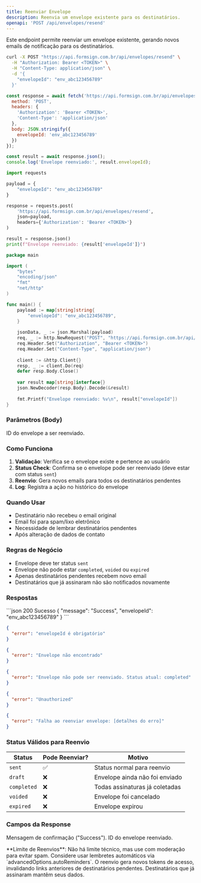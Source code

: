 ```yaml
---
title: Reenviar Envelope
description: Reenvia um envelope existente para os destinatários.
openapi: 'POST /api/envelopes/resend'
---
```


Este endpoint permite reenviar um envelope existente, gerando novos emails de notificação para os destinatários.

<RequestExample>
<CodeGroup>

```bash cURL
curl -X POST "https://api.formsign.com.br/api/envelopes/resend" \
  -H "Authorization: Bearer <TOKEN>" \
  -H "Content-Type: application/json" \
  -d '{
    "envelopeId": "env_abc123456789"
  }'
```

```javascript JavaScript
const response = await fetch('https://api.formsign.com.br/api/envelopes/resend', {
  method: 'POST',
  headers: {
    'Authorization': 'Bearer <TOKEN>',
    'Content-Type': 'application/json'
  },
  body: JSON.stringify({
    envelopeId: 'env_abc123456789'
  })
});

const result = await response.json();
console.log('Envelope reenviado:', result.envelopeId);
```

```python Python
import requests

payload = {
    "envelopeId": "env_abc123456789"
}

response = requests.post(
    'https://api.formsign.com.br/api/envelopes/resend',
    json=payload,
    headers={'Authorization': 'Bearer <TOKEN>'}
)

result = response.json()
print(f"Envelope reenviado: {result['envelopeId']}")
```

```go Go
package main

import (
    "bytes"
    "encoding/json"
    "fmt"
    "net/http"
)

func main() {
    payload := map[string]string{
        "envelopeId": "env_abc123456789",
    }
    
    jsonData, _ := json.Marshal(payload)
    req, _ := http.NewRequest("POST", "https://api.formsign.com.br/api/envelopes/resend", bytes.NewBuffer(jsonData))
    req.Header.Set("Authorization", "Bearer <TOKEN>")
    req.Header.Set("Content-Type", "application/json")
    
    client := &http.Client{}
    resp, _ := client.Do(req)
    defer resp.Body.Close()
    
    var result map[string]interface{}
    json.NewDecoder(resp.Body).Decode(&result)
    
    fmt.Printf("Envelope reenviado: %v\n", result["envelopeId"])
}
```

</CodeGroup>
</RequestExample>

### Parâmetros (Body)

<ParamField body="envelopeId" type="string" required>ID do envelope a ser reenviado.</ParamField>

### Como Funciona

1. **Validação**: Verifica se o envelope existe e pertence ao usuário
2. **Status Check**: Confirma se o envelope pode ser reenviado (deve estar com status `sent`)
3. **Reenvio**: Gera novos emails para todos os destinatários pendentes
4. **Log**: Registra a ação no histórico do envelope

### Quando Usar

- Destinatário não recebeu o email original
- Email foi para spam/lixo eletrônico
- Necessidade de lembrar destinatários pendentes
- Após alteração de dados de contato

### Regras de Negócio

- Envelope deve ter status `sent`
- Envelope não pode estar `completed`, `voided` ou `expired`
- Apenas destinatários pendentes recebem novo email
- Destinatários que já assinaram não são notificados novamente

### Respostas

<ResponseExample>
```json 200 Sucesso
{
  "message": "Success",
  "envelopeId": "env_abc123456789"
}
```

```json 400 ID Ausente
{
  "error": "envelopeId é obrigatório"
}
```

```json 404 Envelope Não Encontrado
{
  "error": "Envelope não encontrado"
}
```

```json 400 Status Inválido
{
  "error": "Envelope não pode ser reenviado. Status atual: completed"
}
```

```json 401 Não Autorizado
{
  "error": "Unauthorized"
}
```

```json 500 Erro no Reenvio
{
  "error": "Falha ao reenviar envelope: [detalhes do erro]"
}
```
</ResponseExample>

### Status Válidos para Reenvio

| Status | Pode Reenviar? | Motivo |
|--------|----------------|---------|
| `sent` | ✅ | Status normal para reenvio |
| `draft` | ❌ | Envelope ainda não foi enviado |
| `completed` | ❌ | Todas assinaturas já coletadas |
| `voided` | ❌ | Envelope foi cancelado |
| `expired` | ❌ | Envelope expirou |

### Campos da Response

<ResponseField name="message" type="string">Mensagem de confirmação ("Success").</ResponseField>
<ResponseField name="envelopeId" type="string">ID do envelope reenviado.</ResponseField>

<Tip>
**Limite de Reenvios**: Não há limite técnico, mas use com moderação para evitar spam. Considere usar lembretes automáticos via `advancedOptions.autoReminders`.
</Tip>

<Note>
O reenvio gera novos tokens de acesso, invalidando links anteriores de destinatários pendentes. Destinatários que já assinaram mantêm seus dados.
</Note>
